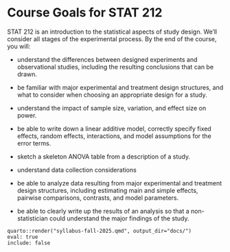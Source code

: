 # Course Goals for STAT 212 {.unnumbered}

STAT 212 is an introduction to the statistical aspects of study design. We'll consider all stages of the experimental process. By the end of the course, you will:

-   understand the differences between designed experiments and observational studies, including the resulting conclusions that can be drawn.

-   be familiar with major experimental and treatment design structures, and what to consider when choosing an appropriate design for a study.

-   understand the impact of sample size, variation, and effect size on power.

-   be able to write down a linear additive model, correctly specify fixed effects, random effects, interactions, and model assumptions for the error terms.

-   sketch a skeleton ANOVA table from a description of a study.

-   understand data collection considerations

-   be able to analyze data resulting from major experimental and treatment design structures, including estimating main and simple effects, pairwise comparisons, contrasts, and model parameters.

-   be able to clearly write up the results of an analysis so that a non-statistician could understand the major findings of the study.

```
quarto::render("syllabus-fall-2025.qmd", output_dir="docs/")
eval: true
include: false
```
